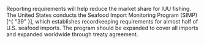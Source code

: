 

Reporting requirements will help reduce the market share for IUU fishing. The United States conducts the Seafood Import Monitoring Program (SIMP) [^{ "39" }], which establishes recordkeeping requirements for almost half of U.S. seafood imports. The program should be expanded to cover all imports and expanded worldwide through treaty agreement.

[^{ 39 } ]: NOAA Fisheries ["Seafood Import Monitoring Program"](https://www.fisheries.noaa.gov/international/seafood-import-monitoring-program). Accessed October 22, 2022.

